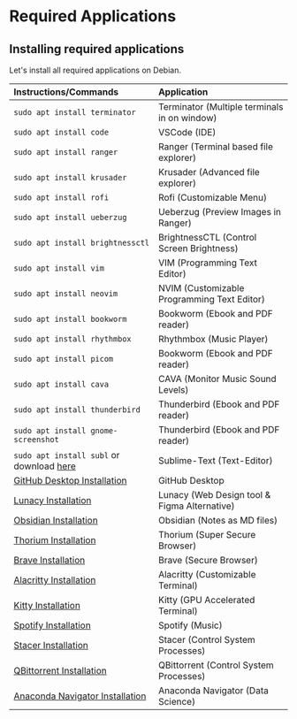 # Required Applications

## Installing required applications

Let's install all required applications on Debian.

| Instructions/Commands         |           Application                         |
|:---|:---|
| `sudo apt install terminator`       | Terminator (Multiple terminals in on window)  |
| `sudo apt install code`             | VSCode (IDE)                                  |
| `sudo apt install ranger`           | Ranger (Terminal based file explorer)         |
| `sudo apt install krusader`         | Krusader (Advanced file explorer)             |
| `sudo apt install rofi`             | Rofi (Customizable Menu)                      |
| `sudo apt install ueberzug`         | Ueberzug (Preview Images in Ranger)           |
| `sudo apt install brightnessctl`    | BrightnessCTL (Control Screen Brightness)     |
| `sudo apt install vim`              | VIM (Programming Text Editor)                 |
| `sudo apt install neovim`           | NVIM (Customizable Programming Text Editor)   |
| `sudo apt install bookworm`         | Bookworm (Ebook and PDF reader)               |
| `sudo apt install rhythmbox`        | Rhythmbox (Music Player)                      |
| `sudo apt install picom`            | Bookworm (Ebook and PDF reader)               |
| `sudo apt install cava`             | CAVA (Monitor Music Sound Levels)             |
| `sudo apt install thunderbird`      | Thunderbird (Ebook and PDF reader)            |
| `sudo apt install gnome-screenshot` | Thunderbird (Ebook and PDF reader)            |
| `sudo apt install subl` or download [here](https://www.sublimetext.com/download)                     | Sublime-Text (Text-Editor)                    |
| [GitHub Desktop Installation](/install-github-desktop)                                               | GitHub Desktop                                |
| [Lunacy Installation](https://icons8.com/lunacy)                                                     | Lunacy (Web Design tool & Figma Alternative)  |
| [Obsidian Installation](https://obsidian.md/)                                                        | Obsidian (Notes as MD files)                  |
| [Thorium Installation](https://github.com/Alex313031/Thorium/releases)                               | Thorium (Super Secure Browser)                |
| [Brave Installation](https://brave.com/linux/)                                                       | Brave (Secure Browser)                        |
| [Alacritty Installation](https://github.com/alacritty/alacritty/blob/master/INSTALL.md)              | Alacritty (Customizable Terminal)             |
| [Kitty Installation](https://sw.kovidgoyal.net/kitty/binary/)                                        | Kitty (GPU Accelerated Terminal)              |
| [Spotify Installation](https://www.spotify.com/de-en/download/linux/)                                | Spotify (Music)                               |
| [Stacer Installation](https://oguzhaninan.github.io/Stacer-Web/)                                     | Stacer (Control System Processes)             |
| [QBittorrent Installation](https://www.qbittorrent.org/download)                                     | QBittorrent (Control System Processes)        |
| [Anaconda Navigator  Installation](https://docs.anaconda.com/free/navigator/index.html)              | Anaconda Navigator (Data Science)             |